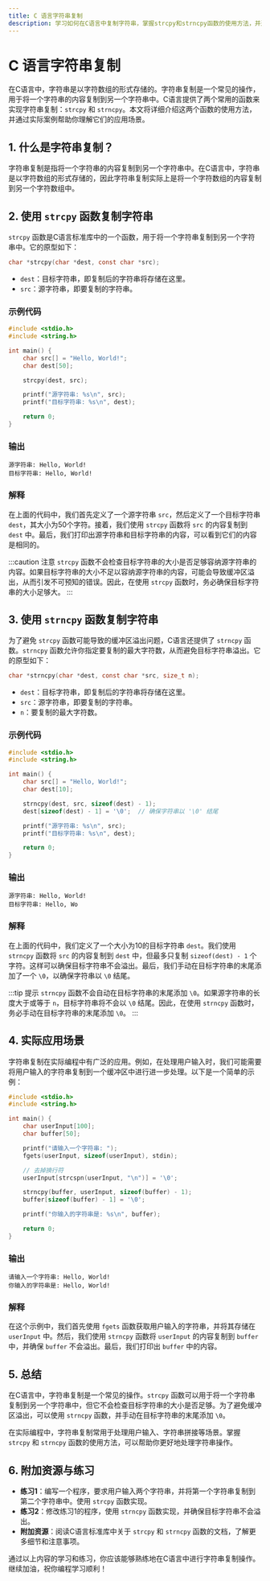 ```yaml
---
title: C 语言字符串复制
description: 学习如何在C语言中复制字符串，掌握strcpy和strncpy函数的使用方法，并通过实际案例理解其应用场景。
---
```


# C 语言字符串复制

在C语言中，字符串是以字符数组的形式存储的。字符串复制是一个常见的操作，用于将一个字符串的内容复制到另一个字符串中。C语言提供了两个常用的函数来实现字符串复制：`strcpy` 和 `strncpy`。本文将详细介绍这两个函数的使用方法，并通过实际案例帮助你理解它们的应用场景。

## 1. 什么是字符串复制？

字符串复制是指将一个字符串的内容复制到另一个字符串中。在C语言中，字符串是以字符数组的形式存储的，因此字符串复制实际上是将一个字符数组的内容复制到另一个字符数组中。

## 2. 使用 `strcpy` 函数复制字符串

`strcpy` 函数是C语言标准库中的一个函数，用于将一个字符串复制到另一个字符串中。它的原型如下：

```c
char *strcpy(char *dest, const char *src);
```

- `dest`：目标字符串，即复制后的字符串将存储在这里。
- `src`：源字符串，即要复制的字符串。

### 示例代码

```c
#include <stdio.h>
#include <string.h>

int main() {
    char src[] = "Hello, World!";
    char dest[50];

    strcpy(dest, src);

    printf("源字符串: %s\n", src);
    printf("目标字符串: %s\n", dest);

    return 0;
}
```

### 输出

```
源字符串: Hello, World!
目标字符串: Hello, World!
```

### 解释

在上面的代码中，我们首先定义了一个源字符串 `src`，然后定义了一个目标字符串 `dest`，其大小为50个字符。接着，我们使用 `strcpy` 函数将 `src` 的内容复制到 `dest` 中。最后，我们打印出源字符串和目标字符串的内容，可以看到它们的内容是相同的。

:::caution 注意
`strcpy` 函数不会检查目标字符串的大小是否足够容纳源字符串的内容。如果目标字符串的大小不足以容纳源字符串的内容，可能会导致缓冲区溢出，从而引发不可预知的错误。因此，在使用 `strcpy` 函数时，务必确保目标字符串的大小足够大。
:::

## 3. 使用 `strncpy` 函数复制字符串

为了避免 `strcpy` 函数可能导致的缓冲区溢出问题，C语言还提供了 `strncpy` 函数。`strncpy` 函数允许你指定要复制的最大字符数，从而避免目标字符串溢出。它的原型如下：

```c
char *strncpy(char *dest, const char *src, size_t n);
```

- `dest`：目标字符串，即复制后的字符串将存储在这里。
- `src`：源字符串，即要复制的字符串。
- `n`：要复制的最大字符数。

### 示例代码

```c
#include <stdio.h>
#include <string.h>

int main() {
    char src[] = "Hello, World!";
    char dest[10];

    strncpy(dest, src, sizeof(dest) - 1);
    dest[sizeof(dest) - 1] = '\0';  // 确保字符串以 '\0' 结尾

    printf("源字符串: %s\n", src);
    printf("目标字符串: %s\n", dest);

    return 0;
}
```

### 输出

```
源字符串: Hello, World!
目标字符串: Hello, Wo
```

### 解释

在上面的代码中，我们定义了一个大小为10的目标字符串 `dest`。我们使用 `strncpy` 函数将 `src` 的内容复制到 `dest` 中，但最多只复制 `sizeof(dest) - 1` 个字符。这样可以确保目标字符串不会溢出。最后，我们手动在目标字符串的末尾添加了一个 `\0`，以确保字符串以 `\0` 结尾。

:::tip 提示
`strncpy` 函数不会自动在目标字符串的末尾添加 `\0`。如果源字符串的长度大于或等于 `n`，目标字符串将不会以 `\0` 结尾。因此，在使用 `strncpy` 函数时，务必手动在目标字符串的末尾添加 `\0`。
:::

## 4. 实际应用场景

字符串复制在实际编程中有广泛的应用。例如，在处理用户输入时，我们可能需要将用户输入的字符串复制到一个缓冲区中进行进一步处理。以下是一个简单的示例：

```c
#include <stdio.h>
#include <string.h>

int main() {
    char userInput[100];
    char buffer[50];

    printf("请输入一个字符串: ");
    fgets(userInput, sizeof(userInput), stdin);

    // 去掉换行符
    userInput[strcspn(userInput, "\n")] = '\0';

    strncpy(buffer, userInput, sizeof(buffer) - 1);
    buffer[sizeof(buffer) - 1] = '\0';

    printf("你输入的字符串是: %s\n", buffer);

    return 0;
}
```

### 输出

```
请输入一个字符串: Hello, World!
你输入的字符串是: Hello, World!
```

### 解释

在这个示例中，我们首先使用 `fgets` 函数获取用户输入的字符串，并将其存储在 `userInput` 中。然后，我们使用 `strncpy` 函数将 `userInput` 的内容复制到 `buffer` 中，并确保 `buffer` 不会溢出。最后，我们打印出 `buffer` 中的内容。

## 5. 总结

在C语言中，字符串复制是一个常见的操作。`strcpy` 函数可以用于将一个字符串复制到另一个字符串中，但它不会检查目标字符串的大小是否足够。为了避免缓冲区溢出，可以使用 `strncpy` 函数，并手动在目标字符串的末尾添加 `\0`。

在实际编程中，字符串复制常用于处理用户输入、字符串拼接等场景。掌握 `strcpy` 和 `strncpy` 函数的使用方法，可以帮助你更好地处理字符串操作。

## 6. 附加资源与练习

- **练习1**：编写一个程序，要求用户输入两个字符串，并将第一个字符串复制到第二个字符串中。使用 `strcpy` 函数实现。
- **练习2**：修改练习1的程序，使用 `strncpy` 函数实现，并确保目标字符串不会溢出。
- **附加资源**：阅读C语言标准库中关于 `strcpy` 和 `strncpy` 函数的文档，了解更多细节和注意事项。

通过以上内容的学习和练习，你应该能够熟练地在C语言中进行字符串复制操作。继续加油，祝你编程学习顺利！
